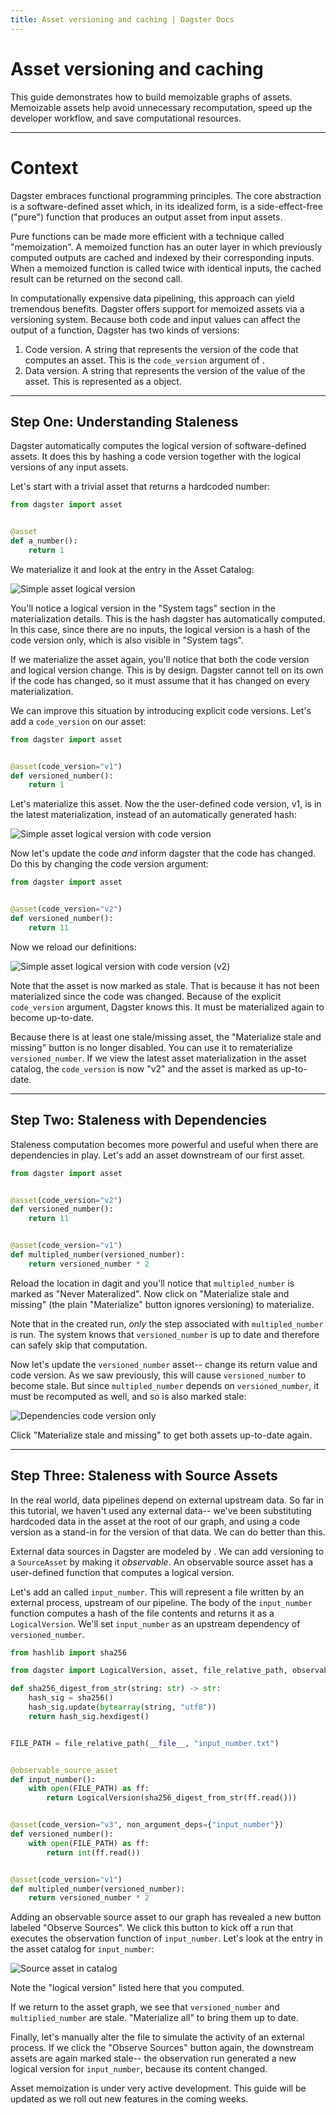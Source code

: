 ```yaml
---
title: Asset versioning and caching | Dagster Docs
---
```


# Asset versioning and caching

This guide demonstrates how to build memoizable graphs of assets. Memoizable assets help avoid unnecessary recomputation, speed up the developer workflow, and save computational resources.

---

# Context

Dagster embraces functional programming principles. The core abstraction is a software-defined asset which, in its idealized form, is a side-effect-free ("pure") function that produces an output asset from input assets.

Pure functions can be made more efficient with a technique called "memoization". A memoized function has an outer layer in which previously computed outputs are cached and indexed by their corresponding inputs. When a memoized function is called twice with identical inputs, the cached result can be returned on the second call.

In computationally expensive data pipelining, this approach can yield tremendous benefits. Dagster offers support for memoized assets via a versioning system. Because both code and input values can affect the output of a function, Dagster has two kinds of versions:

1. Code version. A string that represents the version of the code that computes an asset. This is the `code_version` argument of <PyObject object="asset" decorator="true" />.
2. Data version. A string that represents the version of the value of the asset. This is represented as a <PyObject object="LogicalVersion" /> object.

---

## Step One: Understanding Staleness

Dagster automatically computes the logical version of software-defined assets. It does this by hashing a code version together with the logical versions of any input assets.

Let's start with a trivial asset that returns a hardcoded number:

```python file=/guides/dagster/asset_versioning_and_caching/vanilla_asset.py
from dagster import asset


@asset
def a_number():
    return 1
```

We materialize it and look at the entry in the Asset Catalog:

<Image
alt="Simple asset logical version"
src="/images/guides/asset-versioning-and-caching/simple-asset-in-catalog.png"
width={4064}
height={2488}
/>


You'll notice a logical version in the "System tags" section in the materialization details. This is the hash dagster has automatically computed. In this case, since there are no inputs, the logical version is a hash of the code version only, which is also visible in "System tags".

If we materialize the asset again, you'll notice that both the code version and logical version change. This is by design. Dagster cannot tell on its own if the code has changed, so it must assume that it has changed on every materialization.

We can improve this situation by introducing explicit code versions. Let's add a `code_version` on our asset:

```python file=/guides/dagster/asset_versioning_and_caching/vanilla_asset_with_code_version.py
from dagster import asset


@asset(code_version="v1")
def versioned_number():
    return 1
```

Let's materialize this asset. Now the the user-defined code version, v1, is in the latest materialization, instead of an automatically generated hash:

<Image
alt="Simple asset logical version with code version"
src="/images/guides/asset-versioning-and-caching/simple-asset-with-code-version-in-catalog.png"
width={2662}
height={1748}
/>

Now let's update the code _and_ inform dagster that the code has changed. Do this by changing the code version argument:

```python file=/guides/dagster/asset_versioning_and_caching/vanilla_asset_with_code_version_v2.py
from dagster import asset


@asset(code_version="v2")
def versioned_number():
    return 11
```

Now we reload our definitions:

<Image
alt="Simple asset logical version with code version (v2)"
src="/images/guides/asset-versioning-and-caching/simple-asset-with-code-version-in-catalog-v2.png"
width={2662}
height={1748}
/>

Note that the asset is now marked as stale. That is because it has not been materialized since the code was changed. Because of the explicit `code_version` argument, Dagster knows this. It must be materialized again to become up-to-date.

Because there is at least one stale/missing asset, the "Materialize stale and missing" button is no longer disabled. You can use it to rematerialize `versioned_number`. If we view the latest asset materialization in the asset catalog, the `code_version` is now "v2" and the asset is marked as up-to-date.

---

## Step Two: Staleness with Dependencies

Staleness computation becomes more powerful and useful when there are dependencies in play. Let's add an asset downstream of our first asset.

```python file=/guides/dagster/asset_versioning_and_caching/dependencies_code_version_only.py
from dagster import asset


@asset(code_version="v2")
def versioned_number():
    return 11


@asset(code_version="v1")
def multipled_number(versioned_number):
    return versioned_number * 2
```

Reload the location in dagit and you'll notice that `multipled_number` is marked as "Never Materalized". Now click on "Materialize stale and missing" (the plain "Materialize" button ignores versioning) to materialize.

Note that in the created run, _only_ the step associated with `multipled_number` is run. The system knows that `versioned_number` is up to date and therefore can safely skip that computation.

Now let's update the `versioned_number` asset-- change its return value and code version. As we saw previously, this will cause `versioned_number` to become stale. But since `multipled_number` depends on `versioned_number`, it must be recomputed as well, and so is also marked stale:

<Image
alt="Dependencies code version only"
src="/images/guides/asset-versioning-and-caching/dependencies-code-version-only.png"
width={2662}
height={1748}
/>


Click "Materialize stale and missing" to get both assets up-to-date again.

---

## Step Three: Staleness with Source Assets

In the real world, data pipelines depend on external upstream data. So far in this tutorial, we haven't used any external data-- we've been substituting hardcoded data in the asset at the root of our graph, and using a code version as a stand-in for the version of that data. We can do better than this.

External data sources in Dagster are modeled by <PyObject object="SourceAsset" displayText="SourceAssets" />. We can add versioning to a `SourceAsset` by making it _observable_. An observable source asset has a user-defined function that computes a logical version.

Let's add an <PyObject object="observable_source_asset" decorator="true" /> called `input_number`. This will represent a file written by an external process, upstream of our pipeline. The body of the `input_number` function computes a hash of the file contents and returns it as a `LogicalVersion`. We'll set `input_number` as an upstream dependency of `versioned_number`.

```python file=/guides/dagster/asset_versioning_and_caching/observable_source_asset_path_with_non_argument_deps.py
from hashlib import sha256

from dagster import LogicalVersion, asset, file_relative_path, observable_source_asset

def sha256_digest_from_str(string: str) -> str:
    hash_sig = sha256()
    hash_sig.update(bytearray(string, "utf8"))
    return hash_sig.hexdigest()


FILE_PATH = file_relative_path(__file__, "input_number.txt")


@observable_source_asset
def input_number():
    with open(FILE_PATH) as ff:
        return LogicalVersion(sha256_digest_from_str(ff.read()))


@asset(code_version="v3", non_argument_deps={"input_number"})
def versioned_number():
    with open(FILE_PATH) as ff:
        return int(ff.read())


@asset(code_version="v1")
def multipled_number(versioned_number):
    return versioned_number * 2
```

Adding an observable source asset to our graph has revealed a new button labeled "Observe Sources". We click this button to kick off a run that executes the observation function of `input_number`. Let's look at the entry in the asset catalog for `input_number`:

<Image
alt="Source asset in catalog"
src="/images/guides/asset-versioning-and-caching/source-asset-in-catalog.png"
width={2662}
height={1748}
/>

Note the "logical version" listed here that you computed.

If we return to the asset graph, we see that `versioned_number` and `multiplied_number` are stale. "Materialize all" to bring them up to date.

Finally, let's manually alter the file to simulate the activity of an external process. If we click the "Observe Sources" button again, the downstream assets are again marked stale-- the observation run generated a new logical version for `input_number`, because its content changed.

<Note>
  Asset memoization is under very active development. This guide will be updated as we roll out new features in the coming weeks.
</Note>
